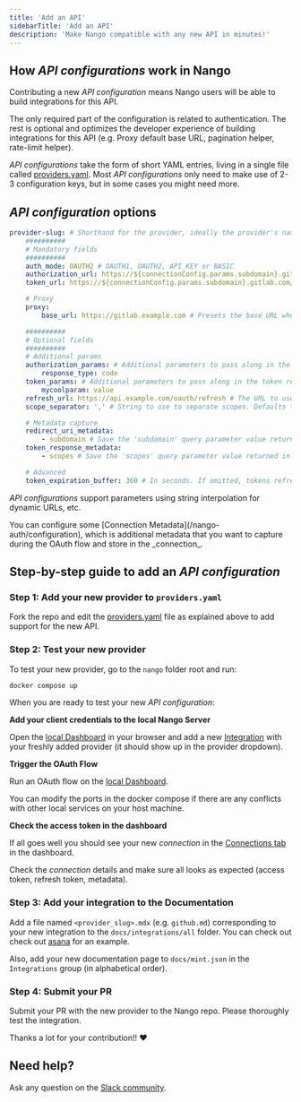 ```yaml
---
title: 'Add an API'
sidebarTitle: 'Add an API'
description: 'Make Nango compatible with any new API in minutes!'
---
```


## How _API configurations_ work in Nango

Contributing a new _API configuration_ means Nango users will be able to build integrations for this API.

The only required part of the configuration is related to authentication. The rest is optional and optimizes the developer experience of building integrations for this API (e.g. Proxy default base URL, pagination helper, rate-limit helper).

_API configurations_ take the form of short YAML entries, living in a single file called [providers.yaml](https://nango.dev/providers.yaml). Most _API configurations_ only need to make use of 2-3 configuration keys, but in some cases you might need more.

## _API configuration_ options

```yaml
provider-slug: # Shorthand for the provider, ideally the provider's name. Must be unique. Kebab case.
    ##########
    # Mandatory fields
    ##########
    auth_mode: OAUTH2 # OAUTH1, OAUTH2, API_KEY or BASIC
    authorization_url: https://${connectionConfig.params.subdomain}.gitlab.com/oauth/authorize # (OAuth) The URL of the authorization page for the OAuth service (supports string interpolation)
    token_url: https://${connectionConfig.params.subdomain}.gitlab.com/oauth/token # (OAuth 2) The URL for the token request (supports string interpolation)

    # Proxy
    proxy:
        base_url: https://gitlab.example.com # Presets the base URL when using the Proxy (supports string interpolation, e.g. Salesforce).

    ##########
    # Optional fields
    ##########
    # Additional params
    authorization_params: # Additional parameters to pass along in the authorization step
        response_type: code
    token_params: # Additional parameters to pass along in the token request
        mycoolparam: value
    refresh_url: https://api.example.com/oauth/refresh # The URL to use for refreshing the access token (only if different from token_url)
    scope_separator: ',' # String to use to separate scopes. Defaults to ' ' (1 space) if not provided

    # Metadata capture
    redirect_uri_metadata:
        - subdomain # Save the 'subdomain' query parameter value returned in the Redirect URI (Connection Metadata)
    token_response_metadata:
        - scopes # Save the 'scopes' query parameter value returned in the token response (Connection Metadata)

    # Advanced
    token_expiration_buffer: 360 # In seconds. If omitted, tokens refresh if fetched within 15mins of expiration. This field overrides this buffer (e.g. for APIs with very-short-lived tokens).
```

<Note>_API configurations_ support parameters using string interpolation for dynamic URLs, etc.</Note>

<Note>
    You can configure some [Connection Metadata](/nango-auth/configuration), which is additional metadata that you want to capture during the OAuth flow and store in the _connection_.
</Note>

## Step-by-step guide to add an _API configuration_

### Step 1: Add your new provider to `providers.yaml`

Fork the repo and edit the [providers.yaml](https://nango.dev/providers.yaml) file as explained
above to add support for the new API.

### Step 2: Test your new provider

To test your new provider, go to the `nango` folder root and run:

```bash
docker compose up
```

When you are ready to test your new _API configuration_:

**Add your client credentials to the local Nango Server**

Open the [local Dashboard](http://localhost:3003) in your browser and add a new
[Integration](/core-concepts#integrations) with your freshly added provider (it should show up in the provider
dropdown).

**Trigger the OAuth Flow**

Run an OAuth flow on the
[local Dashboard](http://localhost:3003/connection/create).

You can modify the ports in the docker compose if there are any conflicts with
other local services on your host machine.

**Check the access token in the dashboard**

If all goes well you should see your new _connection_ in the
[Connections tab](http://localhost:3003/connections) in the dashboard.

Check the _connection_ details and make sure all looks as expected (access token,
refresh token, metadata).

### Step 3: Add your integration to the Documentation

Add a file named `<provider_slug>.mdx` (e.g. `github.md`) corresponding to your
new integration to the `docs/integrations/all` folder. You can check out check out
[asana](/integrations/all/asana) for an example.

Also, add your new documentation page to `docs/mint.json` in the `Integrations` group (in alphabetical order).

### Step 4: Submit your PR

Submit your PR with the new provider to the Nango repo. Please thoroughly test
the integration.

Thanks a lot for your contribution!! ❤️

## Need help?

Ask any question on the [Slack community](https://nango.dev/slack).
